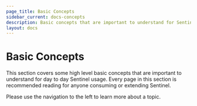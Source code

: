 ```yaml
---
page_title: Basic Concepts
sidebar_current: docs-concepts
description: Basic concepts that are important to understand for Sentinel usage.
layout: docs
---
```


# Basic Concepts

This section covers some high level basic concepts that are important
to understand for day to day Sentinel usage. Every page in
this section is recommended reading for anyone consuming
or extending Sentinel.

Please use the navigation to the left to learn more about a topic.
